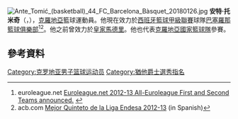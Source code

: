 [[File:Ante_Tomić_(basketball)_44_FC_Barcelona_Bàsquet_20180126.jpg|thumb]]
'''安特·托米奇'''（{{lang-hr|'''Ante Tomić'''}}，{{bd|1987年|2月17日}}），[[克羅地亞|克羅地亞]]籃球運動員。他現在效力於[[西班牙籃球甲級聯賽|西班牙籃球甲級聯賽]]球隊[[巴塞羅那籃球俱樂部|巴塞羅那籃球俱樂部]]<ref>euroleague.net [http://www.euroleague.net/news/i/113030/180 Euroleague.net 2012-13 All-Euroleague First and Second Teams announced.] {{Wayback|url=http://www.euroleague.net/news/i/113030/180 |date=20131016101005 }}</ref><ref>acb.com [http://www.acb.com/redaccion.php?id=94251 Mejor Quinteto de la Liga Endesa 2012-13] {{Wayback|url=http://www.acb.com/redaccion.php?id=94251 |date=20151005230441 }} (in Spanish)</ref>。他之前曾效力於[[皇家馬德里籃球俱樂部|皇家馬德里]]。他也代表[[克羅地亞國家籃球隊|克羅地亞國家籃球隊]]參賽。

==參考資料==
{{Reflist}}

{{Authority control}}
{{DEFAULTSORT:Tomić, Ante}}
[[Category:克罗地亚男子篮球运动员|Category:克罗地亚男子篮球运动员]]
[[Category:猶他爵士選秀指名|Category:猶他爵士選秀指名]]